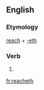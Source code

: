 ==English==

===Etymology===
[[reach]] + [[-eth]]

===Verb===
{{head|en|verb form}}

# {{en-archaic third-person singular of|reach}}

[[fr:reacheth]]